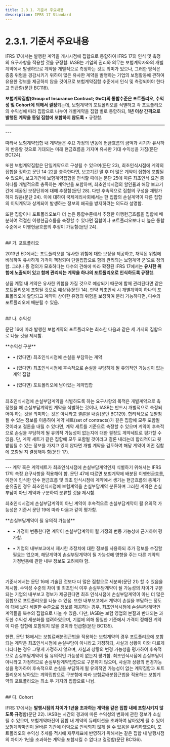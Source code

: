 ```yaml
---
title: 2.3.1. 기준서 주요내용
description: IFRS 17 Standard
---
```


# 2.3.1. 기준서 주요내용

IFRS 17에서는 발행한 계약을 개시시점에 집합으로 통합하여 IFRS 17의 인식 및 측정의 요구사항을 적용할 것을 규정함. IASB는 기업의 권리와 의무는 보험계약자와의 개별계약에서 발생하므로 계약을 개별적으로 측정하는 것도 의미가 있으나, 그러한 방식은 종종 위험을 경감시키기 위하여 많은 유사한 계약을 발행하는 기업의 보험활동에 관하여 유용한 정보를 제공하지 않을 것이므로 보험계약집합 수준에서 인식 및 측정되어야 한다고 언급함(문단 BC118).

**보험계약집합(Group of Insurance Contract; GoC)의 통합수준은 포트폴리오, 수익성 및 Cohort에 의해서 결정**되는데, 보험계약의 포트폴리오를 식별하고 각 포트폴리오의 수익성에 따라 집합으로 나누어 개별계약을 집합 별로 통합하되, **1년 이상 간격으로 발행된 계약을 동일 집합에 포함하지 않도록** • 규정함.

---
<CenterImg src="/ifrs/pic2-3.png" width={800} caption="[보험계약집합(GoC)]" />
---

따라서 보험계약집합 내 계약들은 주요 가정의 변동에 현금흐름의 금액과 시기가 유사하게 반응할 것으로 기대되는 미래 현금흐름을 가지며 유사한 기대 수익성을 가짐(문단 BC124).

또한 보험계약집합은 단일계약으로 구성될 수 있으며(문단 23), 최초인식시점에 계약의 집합을 정하고 문단 14-22를 충족한다면, 보고기간 말 후 더 많은 계약이 집합에 포함될 수 있으며, 보고기간에 보험계약집합을 인식할 때에는 문단 25에 따른 최초인식 요건 중 하나를 개별적으로 충족하는 계약만을 포함하며, 최초인식시점의 할인율과 해당 보고기간에 제공된 보장단위에 대해 추정함(문단 28). 다만 후속적으로 집합의 구성을 재평가하지 않음(문단 24). 이에 대하여 국제계리사회에서는 한 집합의 손실계약이 다른 집합의 이익계약과 상계되어 발생하는 정보의 왜곡을 방지하려는 의도라 설명함.

또한 집합이나 포트폴리오보다 더 높은 통합수준에서 추정한 이행현금흐름을 집합에 배분하여 적절한 이행현금흐름을 측정할 수 있다면 집합이나 포트폴리오보다 더 높은 통합수준에서 이행현금흐름의 추정이 가능함(문단 24).

<br/>
## 가. 포트폴리오

2013년 ED에서는 포트폴리오를 ‘유사한 위험에 대한 보장을 제공하고, 채택된 위험에 비례하여 유사하게 가격이 책정되며 단일집합으로 함께 관리되는 보험계약 군’으로 정의함. 그러나 동 정의가 모호하다는 다수의 견해에 따라 확정된 IFRS 17에서는 **유사한 위험에 노출되어 있고 함께 관리되는 계약을 하나의 포트폴리오로 인식하도록 규정**함.

상품 계열 내 계약은 유사한 위험을 가질 것으로 예상되기 때문에 함께 관리된다면 같은 포트폴리오에 포함될 것으로 예상됨(문단 14). 만약 최초인식 시 개별계약이 하나의 포트폴리오에 할당되고 계약이 상이한 유형의 위험을 보장하여 분리 가능하다면, 다수의 포트폴리오에 배분될 수 있음.

<br/>
## 나. 수익성

문단 16에 따라 발행한 보험계약의 포트폴리오는 최소한 다음과 같은 세 가지의 집합으로 나눌 것을 제시함.

<Callout severity="success">
**수익성 구분**

* • (있다면) 최초인식시점에 손실을 부담하는 계약

* • (있다면) 최초인식시점에 후속적으로 손실을 부담하게 될 유의적인 가능성이 없는 계약 집합

* • (있다면) 포트폴리오에 남아있는 계약집합
</Callout>

<br/>
최초인식시점에 손실부담계약을 식별하도록 하는 요구사항의 목적은 개별계약으로 측정했을 때 손실부담계약인 계약을 식별하는 것이나, IASB는 반드시 개별적으로 측정되어야 하는 것을 의미하는 것은 아니라고 결론을 내림(문단 BC129). 합리적으로 뒷받침 될 수 있는 정보를 이용하여 계약 세트(set of contracts)가 같은 집합에 모두 포함될 것이라고 결론을 내릴 수 있다면, 계약 세트를 기준으로 측정할 수 있으며 계약이 후속적으로 손실을 부담하게 될 유의적 가능성이 없는지에 대한 결정도 계약세트로 평가할 수 있음. 단, 계약 세트가 같은 집합에 모두 포함될 것이라고 결론 내리는데 합리적이고 뒷받침될 수 있는 정보를 가지고 있지 않다면 개별 계약을 검토하여 해당 계약이 어떤 집합에 포함될 지 결정해야 함(문단 17).

---
<CenterImg src="/ifrs/pic2-4.png" width={300} caption="[보험계약 통합수준]" />
---
계약 혹은 계약세트가 최초인식시점에 손실부담계약인지 식별하기 위해서는 IFRS 17의 측정 요구사항을 적용해야 함. 문단 47에 따르면 보험계약에 배분된 이행현금흐름, 이전에 인식한 인수 현금흐름 및 최초 인식시점에 계약에서 생기는 현금흐름의 총계가 순유출인 경우 최초인식시점에 보험계약을 손실부담계약 분류하며 그러한 계약은 손실부담이 아닌 계약과 구분하여 분류할 것을 제시함.

최초인식시점에 손실부담계약이 아닌 계약이 후속적으로 손실부담계약이 될 유의적 가능성은 기준서 문단 19에 따라 다음과 같이 평가함.

<Callout severity="success">
**손실부담계약이 될 유의적 가능성**

* • 가정이 변동한다면 계약이 손실부담계약이 될 가정의 변동 가능성에 근거하여 평가함.

* • 기업의 내부보고에서 제시한 추정치에 대한 정보를 사용하되 추가 정보를 수집할 필요는 없으며, 해당계약이 손실부담계약이 될 가능성에 영향을 주는 다른 계약의 가정변동에 관한 내부 정보도 고려해야 함.
</Callout>

<br/>

기준서에서는 문단 16에 기술된 것보다 더 많은 집합으로 세분화(문단 21) 할 수 있음을 제시함. 수익성 수준의 차이 및 최초인식 이후 손실부담계약이 될 가능성의 차이가 구분되는 기업의 내부보고 정보가 제공된다면 최초 인식시점에 손실부담계약이 아닌 더 많은 집합으로 포트폴리오를 나눌 수 있음. 또한 내부보고에서 계약이 손실을 부담하는 정도에 대해 보다 세밀한 수준으로 정보를 제공하는 경우, 최초인식시점에 손실부담계약인 계약들을 복수의 집합으로 나눌 수 있음. 다만, IASB는 보험 영업의 본질과 반대되는 과도한 수익성 세분화를 염려하였으며, 기업에 의해 동일한 기준에서 가격이 정해진 계약이 다른 집합에 포함되지 않을 것이라 언급함(문단 BC135).

한편, 문단 18에서는 보험료배분접근법을 적용하는 보험계약의 경우 포트폴리오에 포함되는 계약은 최초인식시점에 손실부담이 아니라고 가정하되, 사실과 상황이 이와 다르게 나타나는 경우 그렇게 가정하지 않으며, 사실과 상황의 변경 가능성을 평가하여 후속적으로 손실부담계약이 될 유의적인 가능성이 없는지 평가함. 최초인식시점에 손실부담이 아니라고 가정하므로 손실부담계약집합으로 구분하지 않으며, 사실과 상황의 변경가능성을 평가하여 후속적으로 손실을 부담하게 될 유의적인 가능성이 없는 계약집합과 포트폴리오에 남아있는 계약집합으로 구분함에 따라 보험료배분접근법을 적용하는 보험계약의 포트폴리오는 최소 두 가지의 집합으로 나뉨.

<br/>
## 다. Cohort

IFRS 17에서는 **발행시점의 차이가 1년을 초과하는 계약을 같은 집합 내에 포함시키지 않도록 규정**함(문단 22). IASB는 시간의 경과에 따른 수익성의 변화에 관한 정보가 소실될 수 있으며, 보험계약마진이 집합 내 계약의 듀레이션을 초과하여 남아있게 될 수 있어 보험계약마진이 올바른 기간에 이익으로 인식되지 않게 될 수 있음을 우려하였으며, 포트폴리오의 수익성 추세를 적시에 재무제표에 반영하기 위해서는 같은 집합 내 발행시점의 차이가 1년을 초과하는 계약을 포함시킬 수 없다고 결정함(문단 BC136).
